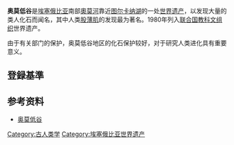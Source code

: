 {{世界遗产概要表
|zh_name =奥莫低谷
|site_img = Evening,_Omo_River,_Ethiopia_(22615287108).jpg
|site_img_capt = [[奧莫河|奧莫河]]
|site_img_width =350px
|en_name = Lower Valley of the Omo
|fr_name =Basse vallée de l'Omo
|country = {{ETH}}
|area = 
|criterion_n =(iii)(iv)
|ID =17
|Region = 非洲
|rg_year =1980年 
|Danger_year =
|ex_rg_year =
|iucn = 
|remarks =
|org_url = http://whc.unesco.org/en/list/17
|map_img =
|map_img_width = 
|locator_x =
|locator_y = 
|Coor = 
}}
'''奥莫低谷'''是[[埃塞俄比亚|埃塞俄比亚]]南部[[奧莫河|奧莫河]]靠近[[图尔卡纳湖|图尔卡纳湖]]的一处[[世界遗产|世界遗产]]，以发现大量的类人化石而闻名，其中人类[[股薄肌|股薄肌]]的发现最为著名。1980年列入[[联合国教科文组织|联合国教科文组织]]世界遗产。

由于有关部门的保护，奥莫低谷地区的化石保护较好，对于研究人类进化具有重要意义。

== 登録基準 ==
{{世界遺産基準|3|4}}

==参考资料==
*[http://www.cssn.com.cn/www/go-to-world/Africa/050I21542008.html 奥莫低谷] {{Wayback|url=http://www.cssn.com.cn/www/go-to-world/Africa/050I21542008.html |date=20190812210712 }}

{{埃塞俄比亚世界遗产}}

[[Category:古人类学|Category:古人类学]]
[[Category:埃塞俄比亚世界遗产|Category:埃塞俄比亚世界遗产]]